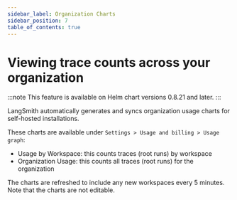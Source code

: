 ```yaml
---
sidebar_label: Organization Charts
sidebar_position: 7
table_of_contents: true
---
```


# Viewing trace counts across your organization

:::note
This feature is available on Helm chart versions 0.8.21 and later.
:::

LangSmith automatically generates and syncs organization usage charts for self-hosted installations.

These charts are available under `Settings > Usage and billing > Usage graph`:

- Usage by Workspace: this counts traces (root runs) by workspace
- Organization Usage: this counts all traces (root runs) for the organization

The charts are refreshed to include any new workspaces every 5 minutes.  
Note that the charts are not editable.
